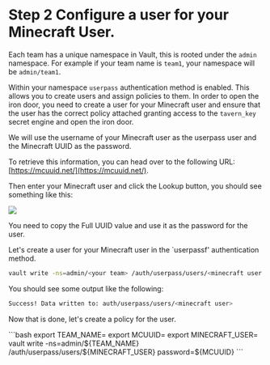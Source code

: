 # Step 2 Configure a user for your Minecraft User.

Each team has a unique namespace in Vault, this is rooted under the `admin` namespace.
For example if your team name is `team1`, your namespace will be `admin/team1`.

Within your namespace `userpass` authentication method is enabled. This allows you to create users and assign policies to them.
In order to open the iron door, you need to create a user for your Minecraft user and ensure that the user has the correct policy 
attached granting access to the `tavern_key` secret engine and open the iron door.

We will use the username of your Minecraft user as the userpass user and the Minecraft UUID as the password.

To retrieve this information, you can head over to the following URL: [https://mcuuid.net/](https://mcuuid.net/).

Then enter your Minecraft user and click the Lookup button, you should see something like this:

![](/assets/task_1b/mcuuid.png)

You need to copy the Full UUID value and use it as the password for the user.

Let's create a user for your Minecraft user in the `userpassf' authentication method.

```bash
vault write -ns=admin/<your team> /auth/userpass/users/<minecraft user lowercase> password='<minecraft uuid>'
```

You should see some output like the following:

```bash
Success! Data written to: auth/userpass/users/<minecraft user>
```

Now that is done, let's create a policy for the user.

<Solution title="Solution: vault cli">
```bash
export TEAM_NAME=<your team>
export MCUUID=<full mcuuid>
export MINECRAFT_USER=<your lowercase minecraft user>
vault write -ns=admin/${TEAM_NAME} /auth/userpass/users/${MINECRAFT_USER} password=${MCUUID}
```
</Solution>